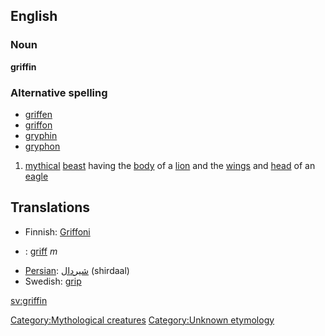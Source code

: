 ==English==
[[Category:Mythological creatures]]
===Noun===
'''griffin'''

===Alternative spelling===
*[[griffen]]
*[[griffon]]
*[[gryphin]]
*[[gryphon]]

#[[myth]]ical [[beast]] having the [[body]] of a [[lion]] and the [[wing]]s and [[head]] of an [[eagle]]

==Translations==
*Finnish: [[Griffoni]]
* {{no}} : [[griff]] ''m''
*[[Persian]]: [[شیردال]] (shirdaal)
*Swedish: [[grip#Swedish|grip]]

[[Category:Unknown etymology]]<!--SOED; may not apply to all of the several homonyms-->
[[sv:griffin]]